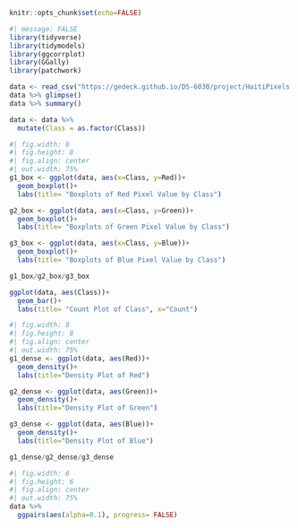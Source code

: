 ```r
knitr::opts_chunk$set(echo=FALSE)
```

```r
#| message: FALSE
library(tidyverse)
library(tidymodels)
library(ggcorrplot)
library(GGally)
library(patchwork)
```

```r

data <- read_csv("https://gedeck.github.io/DS-6030/project/HaitiPixels.csv")
data %>% glimpse()
data %>% summary()
```
```r

data <- data %>% 
  mutate(Class = as.factor(Class))

```

```r
#| fig.width: 8
#| fig.height: 8
#| fig.align: center
#| out.width: 75%
g1_box <- ggplot(data, aes(x=Class, y=Red))+
  geom_boxplot()+
  labs(title= "Boxplots of Red Pixel Value by Class")

g2_box <- ggplot(data, aes(x=Class, y=Green))+
  geom_boxplot()+
  labs(title= "Boxplots of Green Pixel Value by Class")

g3_box <- ggplot(data, aes(x=Class, y=Blue))+
  geom_boxplot()+
  labs(title= "Boxplots of Blue Pixel Value by Class")

g1_box/g2_box/g3_box

```

```r

ggplot(data, aes(Class))+
  geom_bar()+
  labs(title= "Count Plot of Class", x="Count")

```
```r
#| fig.width: 8
#| fig.height: 8
#| fig.align: center
#| out.width: 75%
g1_dense <- ggplot(data, aes(Red))+
  geom_density()+
  labs(title="Density Plot of Red")

g2_dense <- ggplot(data, aes(Green))+
  geom_density()+
  labs(title="Density Plot of Green")

g3_dense <- ggplot(data, aes(Blue))+
  geom_density()+
  labs(title="Density Plot of Blue")

g1_dense/g2_dense/g3_dense
```


```r
#| fig.width: 6
#| fig.height: 6
#| fig.align: center
#| out.width: 75%
data %>% 
  ggpairs(aes(alpha=0.1), progress= FALSE)

```





